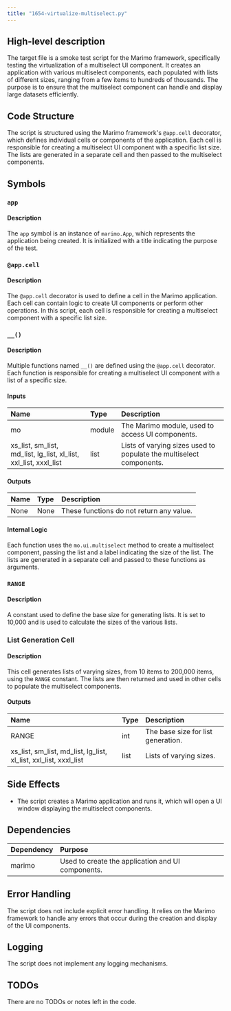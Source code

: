 ```yaml
---
title: "1654-virtualize-multiselect.py"
---
```


## High-level description

The target file is a smoke test script for the Marimo framework, specifically testing the virtualization of a multiselect UI component. It creates an application with various multiselect components, each populated with lists of different sizes, ranging from a few items to hundreds of thousands. The purpose is to ensure that the multiselect component can handle and display large datasets efficiently.

## Code Structure

The script is structured using the Marimo framework's `@app.cell` decorator, which defines individual cells or components of the application. Each cell is responsible for creating a multiselect UI component with a specific list size. The lists are generated in a separate cell and then passed to the multiselect components.

## Symbols

### `app`
#### Description
The `app` symbol is an instance of `marimo.App`, which represents the application being created. It is initialized with a title indicating the purpose of the test.

### `@app.cell`
#### Description
The `@app.cell` decorator is used to define a cell in the Marimo application. Each cell can contain logic to create UI components or perform other operations. In this script, each cell is responsible for creating a multiselect component with a specific list size.

### `__()`
#### Description
Multiple functions named `__()` are defined using the `@app.cell` decorator. Each function is responsible for creating a multiselect UI component with a list of a specific size.

#### Inputs
| Name | Type | Description |
|:-----|:-----|:------------|
| mo | module | The Marimo module, used to access UI components. |
| xs_list, sm_list, md_list, lg_list, xl_list, xxl_list, xxxl_list | list | Lists of varying sizes used to populate the multiselect components. |

#### Outputs
| Name | Type | Description |
|:-----|:-----|:------------|
| None | None | These functions do not return any value. |

#### Internal Logic
Each function uses the `mo.ui.multiselect` method to create a multiselect component, passing the list and a label indicating the size of the list. The lists are generated in a separate cell and passed to these functions as arguments.

### `RANGE`
#### Description
A constant used to define the base size for generating lists. It is set to 10,000 and is used to calculate the sizes of the various lists.

### List Generation Cell
#### Description
This cell generates lists of varying sizes, from 10 items to 200,000 items, using the `RANGE` constant. The lists are then returned and used in other cells to populate the multiselect components.

#### Outputs
| Name | Type | Description |
|:-----|:-----|:------------|
| RANGE | int | The base size for list generation. |
| xs_list, sm_list, md_list, lg_list, xl_list, xxl_list, xxxl_list | list | Lists of varying sizes. |

## Side Effects

- The script creates a Marimo application and runs it, which will open a UI window displaying the multiselect components.

## Dependencies

| Dependency | Purpose |
|:-----------|:--------|
| marimo | Used to create the application and UI components. |

## Error Handling

The script does not include explicit error handling. It relies on the Marimo framework to handle any errors that occur during the creation and display of the UI components.

## Logging

The script does not implement any logging mechanisms.

## TODOs

There are no TODOs or notes left in the code.